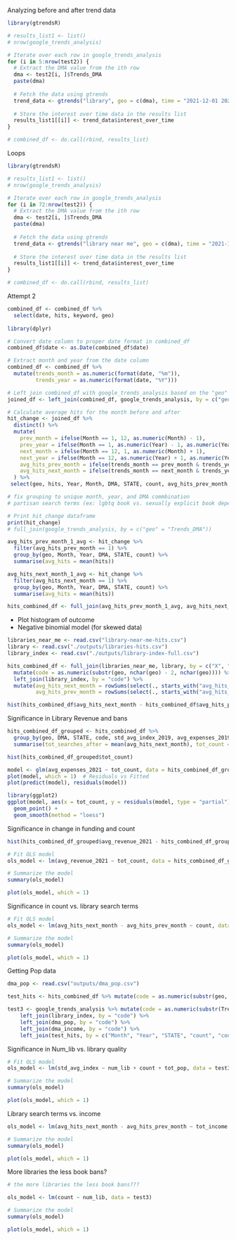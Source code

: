 Analyzing before and after trend data
```r
library(gtrendsR)

# results_list1 <- list()
# nrow(google_trends_analysis)

# Iterate over each row in google_trends_analysis
for (i in 5:nrow(test2)) {
  # Extract the DMA value from the ith row
  dma <- test2[i, ]$Trends_DMA
  paste(dma)
  
  # Fetch the data using gtrends
  trend_data <- gtrends("library", geo = c(dma), time = "2021-12-01 2024-01-01")
  
  # Store the interest over time data in the results list
  results_list1[[i]] <- trend_data$interest_over_time
}

# combined_df <- do.call(rbind, results_list)
```

Loops
```r
library(gtrendsR)

# results_list1 <- list()
# nrow(google_trends_analysis)

# Iterate over each row in google_trends_analysis
for (i in 72:nrow(test2)) {
  # Extract the DMA value from the ith row
  dma <- test2[i, ]$Trends_DMA
  paste(dma)
  
  # Fetch the data using gtrends
  trend_data <- gtrends("library near me", geo = c(dma), time = "2021-12-01 2024-01-01")
  
  # Store the interest over time data in the results list
  results_list1[[i]] <- trend_data$interest_over_time
}

# combined_df <- do.call(rbind, results_list)
```

Attempt 2
```r
combined_df <- combined_df %>% 
  select(date, hits, keyword, geo)
  
library(dplyr)

# Convert date column to proper date format in combined_df
combined_df$date <- as.Date(combined_df$date)

# Extract month and year from the date column
combined_df <- combined_df %>%
  mutate(trends_month = as.numeric(format(date, "%m")),
         trends_year = as.numeric(format(date, "%Y")))

# Left join combined_df with google_trends_analysis based on the "geo" column
joined_df <- left_join(combined_df, google_trends_analysis, by = c("geo" = "Trends_DMA"))

# Calculate average hits for the month before and after
hit_change <- joined_df %>%
  distinct() %>%
  mutate(
    prev_month = ifelse(Month == 1, 12, as.numeric(Month) - 1),
    prev_year = ifelse(Month == 1, as.numeric(Year) - 1, as.numeric(Year)),
    next_month = ifelse(Month == 12, 1, as.numeric(Month) + 1),
    next_year = ifelse(Month == 12, as.numeric(Year) + 1, as.numeric(Year)),
    avg_hits_prev_month = ifelse(trends_month == prev_month & trends_year == prev_year, 1, 0),
    avg_hits_next_month = ifelse(trends_month == next_month & trends_year == next_year, 1, 0)
  ) %>%
 select(geo, hits, Year, Month, DMA, STATE, count, avg_hits_prev_month, avg_hits_next_month)

# fix grouping to unique month, year, and DMA commbination
# partisan search terms (ex: lgbtq book vs. sexually explicit book depending on political views), banned books week)

# Print hit_change dataframe
print(hit_change)
# full_join(google_trends_analysis, by = c("geo" = "Trends_DMA"))

avg_hits_prev_month_1_avg <- hit_change %>%
  filter(avg_hits_prev_month == 1) %>%
  group_by(geo, Month, Year, DMA, STATE, count) %>%
  summarise(avg_hits = mean(hits))

avg_hits_next_month_1_avg <- hit_change %>%
  filter(avg_hits_next_month == 1) %>%
  group_by(geo, Month, Year, DMA, STATE, count) %>%
  summarise(avg_hits = mean(hits))

hits_combined_df <- full_join(avg_hits_prev_month_1_avg, avg_hits_next_month_1_avg, by = c("geo", "Month", "Year", "DMA", "STATE", "count"), suffix = c("_prev_month", "_next_month"))
```

* Plot histogram of outcome
* Negative binomial model (for skewed data)

```r
libraries_near_me <- read.csv("library-near-me-hits.csv")
library <- read.csv("./outputs/libraries-hits.csv")
library_index <- read.csv("./outputs/library-index-full.csv")

hits_combined_df <- full_join(libraries_near_me, library, by = c("X", "geo", "Month", "Year", "DMA", "STATE", "count")) %>%
  mutate(code = as.numeric(substr(geo, nchar(geo) - 2, nchar(geo)))) %>%
  left_join(library_index, by = "code") %>%
  mutate(avg_hits_next_month = rowSums(select(., starts_with("avg_hits_next_month")), na.rm = TRUE),
         avg_hits_prev_month = rowSums(select(., starts_with("avg_hits_prev_month")), na.rm = TRUE))

hist(hits_combined_df$avg_hits_next_month - hits_combined_df$avg_hits_prev_month, main = "Distribution of Difference of Library Searches", xlab = "Difference in Average Hits (Next Month - Previous Month)", ylab = "Frequency")
```

Significance in Library Revenue and bans
```r
hits_combined_df_grouped <- hits_combined_df %>%
  group_by(geo, DMA, STATE, code, std_avg_index_2019, avg_expenses_2019, avg_revenue_2019, std_avg_index_2021, avg_expenses_2021, avg_revenue_2021, num_lib_2019, num_lib_2021) %>%
  summarise(tot_searches_after = mean(avg_hits_next_month), tot_count = sum(count)) %>% ungroup()

hist(hits_combined_df_grouped$tot_count)

model <- glm(avg_expenses_2021 ~ tot_count, data = hits_combined_df_grouped, family = Gamma)
plot(model, which = 1)  # Residuals vs Fitted
plot(predict(model), residuals(model))

library(ggplot2)
ggplot(model, aes(x = tot_count, y = residuals(model, type = "partial"))) + 
  geom_point() + 
  geom_smooth(method = "loess")
```
Significance in change in funding and count
```r
hist(hits_combined_df_grouped$avg_revenue_2021 - hits_combined_df_grouped$avg_revenue_2019)

# Fit OLS model
ols_model <- lm(avg_revenue_2021 ~ tot_count, data = hits_combined_df_grouped)

# Summarize the model
summary(ols_model)

plot(ols_model, which = 1)
```

Significance in count vs. library search terms
```r
# Fit OLS model
ols_model <- lm(avg_hits_next_month - avg_hits_prev_month ~ count, data = hits_combined_df)

# Summarize the model
summary(ols_model)

plot(ols_model, which = 1)
```

Getting Pop data
```r
dma_pop <- read.csv("outputs/dma_pop.csv")

test_hits <- hits_combined_df %>% mutate(code = as.numeric(substr(geo, nchar(geo) - 2, nchar(geo))))

test3 <- google_trends_analysis %>% mutate(code = as.numeric(substr(Trends_DMA, nchar(Trends_DMA) - 2, nchar(Trends_DMA)))) %>%
    left_join(library_index, by = "code") %>%
    left_join(dma_pop, by = "code") %>%
    left_join(dma_income, by = "code") %>%
    left_join(test_hits, by = c("Month", "Year", "STATE", "count", "code"))
```

Significance in Num_lib vs. library quality
```r
# Fit OLS model
ols_model <- lm(std_avg_index ~ num_lib + count + tot_pop, data = test3)

# Summarize the model
summary(ols_model)

plot(ols_model, which = 1)
```

Library search terms vs. income
```r
ols_model <- lm(avg_hits_next_month - avg_hits_prev_month ~ tot_income + tot_pop, data = test3)

# Summarize the model
summary(ols_model)

plot(ols_model, which = 1)
```

More libraries the less book bans?
```r
# the more libraries the less book bans???

ols_model <- lm(count ~ num_lib, data = test3)

# Summarize the model
summary(ols_model)

plot(ols_model, which = 1)
```
